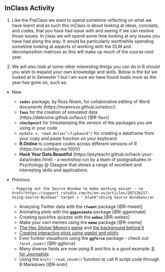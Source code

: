 ## InClass Activity

1. Like the PreClass we want to spend sometime reflecting on what we have learnt and as such this InClass is about looking at ideas, concepts, and codes, that you have had issue with and seeing if we can resolve those issues. In class we will spend some time looking at any issues you have had along the way. It would be particularly worthwhile spending sometime looking at aspects of working with the GLM and decomposition matrices as this will make up much of the course next year.

2. We will also look at some other interesting things you can do in R should you wish to expand your own knowledge and skills. Below is the list we looked at in Semester 1 but I am sure we have found loads more as the year has gone on, such as:

* New

     - **`redoc`** package, by Ross Noam, for collaborative editing of Word documents (https://noamross.github.io/redoc/)
     - **`faux`** for the creation of simulated data (https://debruine.github.io/faux/) [@R-faux]
     - **`checkpoint`** for timestamping the version of the packages you are using in your code
     - `mydata <- read.delim("clipboard")` for creating a dataframe from your copy and paste function on your keyboard.
     - **R.Online** to compare codes across different versions of R (https://srv.colinfay.me:1001/)
     - **Hack Your Data Beautiful** (https://psyteachr.github.io/hack-your-data/index.html) - a workshop run by a team of postgraduates in Psychology @ Glasgow that shows a range of excellent and interesting skills and applications.

* Previous

      - Popping out the Source Window to make working easier - <a href="https://support.rstudio.com/hc/en-us/articles/207126217-Using-Source-Windows" target = "_blank">Using Source Windows</a>
     - Analysing Twitter data with the **`rtweet`** package [@R-rtweet]
     - Animating plots with the **`ggganimate`** package [@R-gganimate]
     - Creating quickfire quizzes with the **`webex`** [@R-webex]
     - Make your own memes using the **`meme`** package [@R-meme]
     - <a href="https://dreamrs.shinyapps.io/memory-hex/" target = "_blank">The Hex Sticker Memory game</a> and <a href="https://community.rstudio.com/t/shiny-contest-submission-hex-memory-game/25336" target = "_blank">the background behind it</a>
     - <a href = "https://datatitian.com/how-to-turn-your-ggplot2-visualization-into-an-interactive-tweet/" target = "_blank">Creating interactive plots using ggplot and plotly</a>
     - Even funkier visualtions using the **`ggforce`** package - check out `facet_zoom()` [@R-ggforce]
     - Many diverse fields are now using R and this is a good example: <a href = "https://learn.r-journalism.com/en/" target = "_blank">R for Journalists</a>
     - Using the `knitr::read_chunk()` function to call R script code through R Markdown [@R-knitr]
